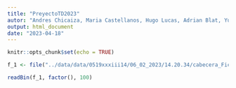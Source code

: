 ```yaml
---
title: "PreyectoTD2023"
autor: "Andres Chicaiza, Maria Castellanos, Hugo Lucas, Adrian Blat, Yuliana Villada"
output: html_document
date: "2023-04-18"
---
```


```r
knitr::opts_chunk$set(echo = TRUE)
```


```r
f_1 <- file("../data/data/0519xxxiii14/06_02_2023/14.20.34/cabecera_FicheroAnalogico.dat", "rb")

readBin(f_1, factor(), 100)
```

